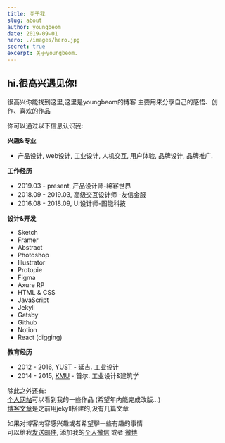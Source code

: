 ```yaml
---
title: 关于我
slug: about
author: youngbeom
date: 2019-09-01
hero: ./images/hero.jpg
secret: true
excerpt: 关于youngbeom.
---
```

## hi.很高兴遇见你!
很高兴你能找到这里,这里是youngbeom的博客
主要用来分享自己的感悟、创作、喜欢的作品

你可以通过以下信息认识我:

**兴趣&专业**  
* 产品设计, web设计, 工业设计, 人机交互, 用户体验, 品牌设计, 品牌推广.

**工作经历**  
* 2019.03 - present, 产品设计师-稀客世界
* 2018.09 - 2019.03, 高级交互设计师 -友信金服
* 2016.08 - 2018.09, UI设计师-图能科技

**设计&开发**  
* Sketch
* Framer
* Abstract
* Photoshop
* Illustrator
* Protopie
* Figma
* Axure RP
* HTML & CSS
* JavaScript
* Jekyll
* Gatsby
* Github
* Notion
* React (digging)

**教育经历**  
* 2012 - 2016, [YUST](https://baike.baidu.com/item/%E5%BB%B6%E8%BE%B9%E5%A4%A7%E5%AD%A6%E7%A7%91%E5%AD%A6%E6%8A%80%E6%9C%AF%E5%AD%A6%E9%99%A2/366927?fr=aladdin) - 延吉. 工业设计
* 2014 - 2015, [KMU](https://baike.baidu.com/item/%E9%9F%A9%E5%9B%BD%E5%9B%BD%E6%B0%91%E5%A4%A7%E5%AD%A6) - 首尔. 工业设计&建筑学


除此之外还有:  
[个人网站](https://www.youngbeom.com)可以看到我的一些作品 (希望年内能完成改版…)  
[博客文章](https://blog.youngbeom.com)是之前用jekyll搭建的,没有几篇文章

如果对博客内容感兴趣或者希望聊一些有趣的事情  
可以给我[发送邮件](mailto:youngbeomshin@163.com), 添加我的[个人微信](http://youngbeom-cloud.oss-cn-shanghai.aliyuncs.com/blog/assets/2019/09/WeChat-QRcode.jpg) 或者 [微博](http://www.weibo.com/youngbeom)